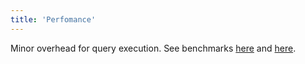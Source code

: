```yaml
---
title: 'Perfomance'
---
```


Minor overhead for query execution. See benchmarks [here](https://github.com/pg-sharding/spqr/blob/master/benchmarks/README.md) and [here](https://gitlab.com/postgres-ai/postgresql-consulting/tests-and-benchmarks/-/issues/30).
